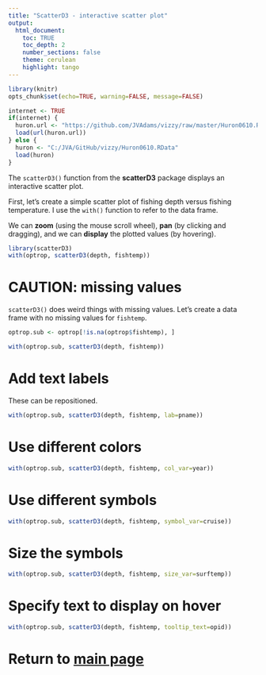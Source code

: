 ```yaml
---
title: "ScatterD3 - interactive scatter plot"
output:
  html_document:
    toc: TRUE
    toc_depth: 2
    number_sections: false
    theme: cerulean
    highlight: tango
---
```


```r
library(knitr) 
opts_chunk$set(echo=TRUE, warning=FALSE, message=FALSE)

internet <- TRUE
if(internet) {
  huron.url <- "https://github.com/JVAdams/vizzy/raw/master/Huron0610.RData"
  load(url(huron.url))
} else {
  huron <- "C:/JVA/GitHub/vizzy/Huron0610.RData"
  load(huron)
}
```

The `scatterD3()` function from the **scatterD3** package displays an interactive scatter plot.

First, let's create a simple scatter plot of fishing depth versus fishing temperature.  I use the `with()` function to refer to the data frame.

We can **zoom** (using the mouse scroll wheel), **pan** (by clicking and dragging), and we can **display** the plotted values (by hovering). 

```r
library(scatterD3)
with(optrop, scatterD3(depth, fishtemp))
```

# CAUTION: missing values

`scatterD3()` does weird things with missing values.  Let's create a data frame with no missing values for `fishtemp`.

```r
optrop.sub <- optrop[!is.na(optrop$fishtemp), ]

with(optrop.sub, scatterD3(depth, fishtemp))
```

# Add text labels

These can be repositioned.

```r
with(optrop.sub, scatterD3(depth, fishtemp, lab=pname))
```

# Use different colors

```r
with(optrop.sub, scatterD3(depth, fishtemp, col_var=year))
```

# Use different symbols

```r
with(optrop.sub, scatterD3(depth, fishtemp, symbol_var=cruise))
```

# Size the symbols

```r
with(optrop.sub, scatterD3(depth, fishtemp, size_var=surftemp))
```

# Specify text to display on hover

```r
with(optrop.sub, scatterD3(depth, fishtemp, tooltip_text=opid))
```

# Return to [main page](https://rawgit.com/JVAdams/vizzy/master/Visualizations.html)

